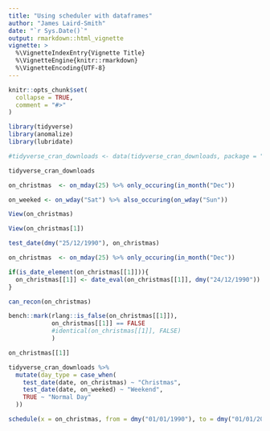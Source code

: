 ```yaml
---
title: "Using scheduler with dataframes"
author: "James Laird-Smith"
date: "`r Sys.Date()`"
output: rmarkdown::html_vignette
vignette: >
  %\VignetteIndexEntry{Vignette Title}
  %\VignetteEngine{knitr::rmarkdown}
  %\VignetteEncoding{UTF-8}
---
```


```r
knitr::opts_chunk$set(
  collapse = TRUE,
  comment = "#>"
)
```

```r
library(tidyverse)
library(anomalize)
library(lubridate)
```

```r
#tidyverse_cran_downloads <- data(tidyverse_cran_downloads, package = "anomalize")
```

```r
tidyverse_cran_downloads
```

```r
on_christmas  <- on_mday(25) %>% only_occuring(in_month("Dec"))

on_weeked <- on_wday("Sat") %>% also_occuring(on_wday("Sun"))
```

```r
View(on_christmas)
```

```r
View(on_christmas[1])
```


```r
test_date(dmy("25/12/1990"), on_christmas)
```

```r
on_christmas  <- on_mday(25) %>% only_occuring(in_month("Dec"))

if(is_date_element(on_christmas[[1]])){
  on_christmas[[1]] <- date_eval(on_christmas[[1]], dmy("24/12/1990"))
}

can_recon(on_christmas)
```

```r
bench::mark(rlang::is_false(on_christmas[[1]]),
            on_christmas[[1]] == FALSE
            #identical(on_christmas[[1]], FALSE)
            )
```

```r
on_christmas[[1]]
```


```r
tidyverse_cran_downloads %>% 
  mutate(day_type = case_when(
    test_date(date, on_christmas) ~ "Christmas",
    test_date(date, on_weeked) ~ "Weekend",
    TRUE ~ "Normal Day"
  ))
```

```r
schedule(x = on_christmas, from = dmy("01/01/1990"), to = dmy("01/01/2010"))
```

